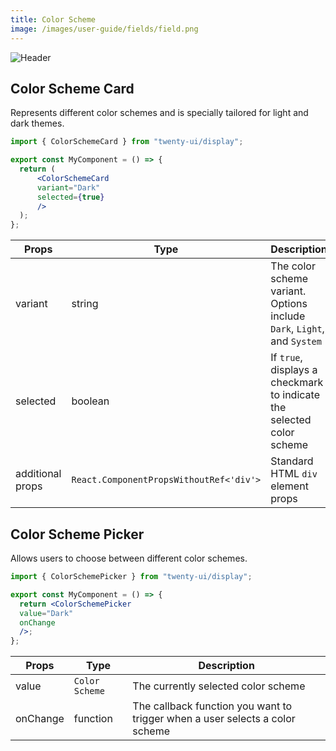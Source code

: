```yaml
---
title: Color Scheme
image: /images/user-guide/fields/field.png
---
```

<Frame>
  <img src="/images/user-guide/fields/field.png" alt="Header" />
</Frame>

## Color Scheme Card

Represents different color schemes and is specially tailored for light and dark themes.

<Tabs>
<Tab title="Usage">

```jsx
import { ColorSchemeCard } from "twenty-ui/display";

export const MyComponent = () => {
  return (
      <ColorSchemeCard
      variant="Dark"
      selected={true}
      />
  );
};
```

</Tab>

<Tab title="Props">


| Props | Type | Description | Default |
|-------|------|-------------|--------|
| variant | string | The color scheme variant. Options include `Dark`, `Light`, and `System` | light |
| selected | boolean | If `true`, displays a checkmark to indicate the selected color scheme |  |
| additional props | `React.ComponentPropsWithoutRef<'div'>` | Standard HTML `div` element props |



</Tab>

</Tabs>

## Color Scheme Picker

Allows users to choose between different color schemes.

<Tabs>
<Tab title="Usage">

```jsx
import { ColorSchemePicker } from "twenty-ui/display";

export const MyComponent = () => {
  return <ColorSchemePicker
  value="Dark"
  onChange
  />;
};
```

</Tab>

<Tab title="Props">


| Props | Type | Description |
|-------|------|-------------|
| value | `Color Scheme` | The currently selected color scheme |
| onChange | function | The callback function you want to trigger when a user selects a color scheme |



</Tab>

</Tabs>

